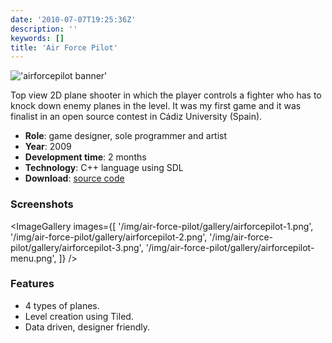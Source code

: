 ```yaml
---
date: '2010-07-07T19:25:36Z'
description: ''
keywords: []
title: 'Air Force Pilot'
---
```


!['airforcepilot banner'](/img/air-force-pilot/airforcepilot-banner.png)

Top view 2D plane shooter in which the player controls a fighter who has to knock down enemy planes in the level. It was my first game and it was finalist in an open source contest in Cádiz University (Spain).

- **Role**: game designer, sole programmer and artist
- **Year**: 2009
- **Development time**: 2 months
- **Technology**: C++ language using SDL
- **Download**: [source code](https://github.com/dsaltares/air-force-pilot)

### Screenshots

<ImageGallery
  images={[
    '/img/air-force-pilot/gallery/airforcepilot-1.png',
    '/img/air-force-pilot/gallery/airforcepilot-2.png',
    '/img/air-force-pilot/gallery/airforcepilot-3.png',
    '/img/air-force-pilot/gallery/airforcepilot-menu.png',
  ]}
/>

### Features

- 4 types of planes.
- Level creation using Tiled.
- Data driven, designer friendly.
